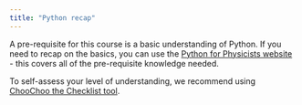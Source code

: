 ```yaml
---
title: "Python recap"
---
```


A pre-requisite for this course is a basic understanding of Python. 
If you need to recap on the basics, you can use the [Python for Physicists website](https://lucydot.github.io/python_novice/) - this covers all of the pre-requisite knowledge needed.

To self-assess your level of understanding, we recommend using [ChooChoo the Checklist tool](https://lucydot.github.io/Python_Northumbria_2023).